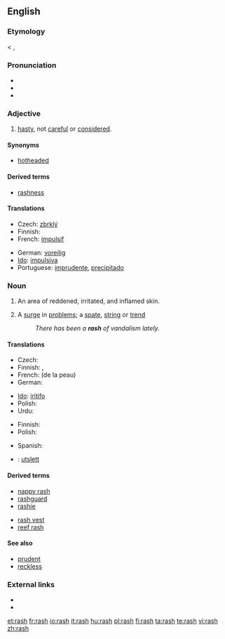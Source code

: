 ==English==

===Etymology===
< {{etyl|enm}} {{term|rash|lang=enm}}, {{term|rasch||hasty, headstrong}}

===Pronunciation===
* {{IPA|/ræʃ/}}
* {{audio|en-us-rash.ogg|Audio (US)}}
* {{rhymes|æʃ}}

===Adjective===
{{en-adj|er|est}}

# [[hasty]], not [[careful]] or [[considered]].

====Synonyms====
* [[hotheaded]]

====Derived terms====
* [[rashness]]

====Translations====
{{trans-top|hasty}}
* Czech: [[zbrklý]] {{m}}
* Finnish: {{t|fi|hätäinen}}
* French: [[impulsif]]
{{trans-mid}}
* German: [[voreilig]]
* [[Ido]]: [[impulsiva]]
* Portuguese: [[imprudente]], [[precipitado]]
{{trans-bottom}}

===Noun===
{{wikipedia|rash|rash (inflamed skin)}}
{{en-noun|rashes}}

# {{symptom}} An area of reddened, irritated, and inflamed skin.
# A [[surge]] in [[problem]]s; a [[spate]], [[string]] or [[trend]]
#: ''There has been a '''rash''' of vandalism lately.''

====Translations====
{{trans-top|of skin}}
* Czech: {{t|cs|vyrážka|f}}
* Finnish: {{t|fi|ihottuma}}, {{t|fi|ekseema}}
* French: {{t|fr|irritation|f}} (de la peau)
* German: {{t|de|Hautausschlag|m}}
{{trans-mid}}
* [[Ido]]: [[iritar|iritifo]]
* Polish: {{t|pl|wysypka|f}}
* Urdu: {{ur-Arab|[[خارش]]}}
{{trans-bottom}}

{{trans-top|surge in problems}}
* Finnish: {{t|fi|aalto}}
* Polish: {{t|pl|lawina|f}}
{{trans-mid}}
* Spanish: {{t|es|erupción|f}}
{{trans-bottom}}

{{checktrans-top}}
* {{ttbc|Norwegian}}: [[utslett]] {{n}}
{{trans-bottom}}

====Derived terms====
{{top2}}
* [[nappy rash]]
* [[rashguard]]
* [[rashie]]
{{mid2}}
* [[rash vest]]
* [[reef rash]]
{{bottom}}

====See also====
* [[prudent]]
* [[reckless]]

===External links===
* {{R:Webster 1913}}
* {{R:Century 1911}}

[[et:rash]]
[[fr:rash]]
[[io:rash]]
[[it:rash]]
[[hu:rash]]
[[pl:rash]]
[[fi:rash]]
[[ta:rash]]
[[te:rash]]
[[vi:rash]]
[[zh:rash]]